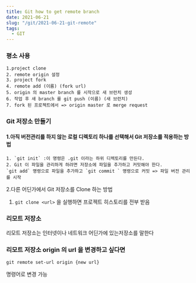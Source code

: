 ```yaml
---
title: Git how to get remote branch
date: 2021-06-21
slug: "/git/2021-06-21-git-remote"
tags:
  - GIT
---
```


###  평소 사용
```
1.project clone
2. remote origin 설정
3. project fork
4. remote add (이름) (fork url)
5. origin 의 master branch 를 시작으로 새 브런치 생성
6. 작업 후 새 branch 를 git push (이름) (새 브런치)
7. fork 된 프로젝트에서 => origin master 로 merge request
```
###  Git 저장소 만들기
#### 1.아직 버전관리를 하지 않는 로컬 디렉토리 하나를 선택해서 Git 저장소를 적용하는 방법

    1. `git init` :이 명령은 .git 이라는 하위 디렉토리를 만든다.
    2. Git 이 파일을 관리하게 하려면 저장소에 파일을 추가하고 커밋해야 한다.
    `git add` 명령으로 파일을 추가하고 `git commit ` 명령으로 커밋 => 파일 버전 관리를 시작

2.다른 어딘가에서 Git 저장소를 Clone 하는 방법

1. `git clone <url>` 을 실행하면 프로젝트 히스토리를 전부 받음


###  리모트 저장소

리모트 저장소는 인터넷이나 네트워크 어딘가에 있는저장소를 말한다

###  리모트 저장소 origin 의 url 을 변경하고 싶다면
`git remote set-url origin {new url}`

명령어로 변경 가능
